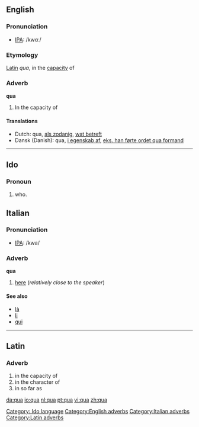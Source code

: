 ==English==
===Pronunciation===
*[[w:IPA|IPA]]: /kwɑː/

===Etymology===
[[Latin]] ''qua'', in the [[capacity]] of

===Adverb===
'''qua'''

#In the capacity of

====Translations====
*Dutch: qua, [[als zodanig]], [[wat betreft]]
*Dansk (Danish): qua, [[i egenskab af]], [[eks. han førte ordet qua formand]]
----

==Ido==
===Pronoun===
# who.
[[Category: Ido language]]

==Italian==
===Pronunciation===
*[[w:IPA|IPA]]: /kwa/

===Adverb===
'''qua'''

#[[here]] (''relatively close to the speaker'') <!--can't remember whether this is true, or whether this applies to "qui" instead-->

====See also====
*[[là#Italian|là]]
*[[li#Italian|li]]
*[[qui#Italian|qui]]

----
==Latin==
===Adverb===
#in the capacity of
#in the character of
#in so far as

[[Category:English adverbs]]
[[Category:Italian adverbs]]
[[Category:Latin adverbs]]

[[da:qua]]
[[io:qua]]
[[nl:qua]]
[[pt:qua]]
[[vi:qua]]
[[zh:qua]]
